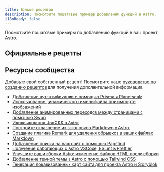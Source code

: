 ```yaml
---
title: Больше рецептов
description: Посмотрите пошаговые примеры добавления функций в Astro.
i18nReady: false
---
```



Посмотрите пошаговые примеры по добавлению функций в ваш проект Astro.


## Официальные рецепты

<RecipesNav />

## Ресурсы сообщества

Добавьте свой собственный рецепт! Посмотрите наше [руководство по созданию рецептов](https://github.com/withastro/docs/blob/main/contributor-guides/submitting-a-recipe.md) для получения дополнительной информации.

- [Добавление аутентификации с помощью Prisma и Planetscale](https://www.thomasledoux.be/blog/authentication-astro-prisma-planetscale)
- [Использование динамического имени файла при импорте изображений](https://vaihe.com/blog/astro/astro-dynamic-image-prop/)
- [Добавление анимированных переходов между страницами с помощью Swup](https://navillus.dev/blog/astro-plus-swup)
- [Использование UnoCSS в Astro](https://www.elian.codes/blog/23-02-11-implementing-unocss-in-astro/)
- [Постройте оглавление из заголовков Markdown в Astro.](https://kld.dev/building-table-of-contents/)
- [Создание плагина Remark для удаления обрывков в ваших файлах Markdown](https://eatmon.co/blog/remove-runts-markdown/)
- [Добавление поиска на ваш сайт с помощью Pagefind](https://blog.otterlord.dev/post/astro-search/)
- [Получение работающих с Astro VSCode, ESLint & Prettier](https://patheticgeek.dev/blog/astro-prettier-eslint-vscode)
- [Улучшите ваши сборки Astro: изменение файлов HTML после сборки](https://straffesites.com/en/blog/optimize-astro-html-post-build)
- [Добавление темной темы в Astro с помощью Tailwind CSS](https://www.kevinzunigacuellar.com/blog/dark-mode-in-astro/)
- [Генерация локализованных карт сайта для проекта Astro и Storyblok](https://straffesites.com/en/blog/localized-sitemap-astro-storyblok)
